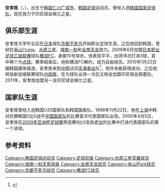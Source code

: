 {{Football player infobox| 
| playername= 安孝炼 <br /> {{lang|ko|안효연}}
| image    = 
| fullname = 安孝炼 <br /> {{lang|ko|안효연}}
| englishfullname = Ahn Hyo-Yeon
| nickname    = 
| height      = {{height|meters=1.83}}
| dateofbirth = {{birth date and age|1978|4|16}}
| cityofbirth = [[仁川广域市|仁川广域市]]
| countryofbirth = {{KOR}}
| clubnumber = 33
| currentclub  = 棉兰之星
| position = [[前锋_(足球)|前锋]]
| youthyears = 1997-2000
| youthclubs = [[东国大学|东国大学]]
| years = 2001-2002<br />2003-2004<br />2005<br />2006-2008<br />2007-2008<br />2009<br />2009<br />2010<br />2010<br />2011-
| clubs = [[京都不死鸟|京都不死鸟]]<br />[[釜山I'Park|釜山I'cons]]<br />[[水原三星蓝翼|水原三星]]<br />[[城南一和天马|城南一和]]<br />→[[水原三星蓝翼|水原三星]]<br />[[全南天龙|全南天龙]]<br />[[横滨FC|横滨FC]]<br />[[内政联足球俱乐部|内政联]]<br />[[佩塞拉|佩塞拉]]<br />[[棉兰之星|棉兰之星]]
| caps(goals) = 46 (9) <br /> 32 (4) <br /> 18 (2) <br /> 16 (0) <br /> 20 (2) <br /> {{0}}5 (0) <br /> 18 (3) <br /> {{0}}1 (0)<br /> {{0}}5 (0)
| nationalyears =1997<br />1999-2000<br />1998-2002
| nationalteam = 韩国U20<br />韩国国奥队<br />[[韩国国家足球队|韩国]]
| nationalcaps(goals) = <br /> 21 (6) <br /> 14 (6) 
| pcupdate = 2011年1月5日
| ntupdate = 2011年1月5日
}}

'''安孝炼'''（{{lang|ko|안효연}}，{{bd|1978年|4月16日||}}），出生于[[韩国|韩国]][[仁川广域市|仁川广域市]]，[[韩国|韩国]][[足球|足球]]运动员，曾经入选[[韩国国家足球队|韩国国家足球队]]，现在效力于印尼球会棉兰之星。

== 俱乐部生涯 ==
安孝炼大学毕业后在[[日本|日本]]球队[[京都不死鸟|京都不死鸟]]开始职业足球生涯。之后他回到韩国，曾经在[[釜山I'Park|釜山I'cons]]、[[水原三星蓝翼|水原三星]]、[[城南一和天马|城南一和]]和[[全南天龙|全南天龙]]效力。2009年6月加盟[[日本职业足球乙级联赛|日本职业足球乙级联赛]]球队[[横滨FC|横滨FC]]，身披10号球衣，但表现平平，出场18次打进3球，其中两个为[[点球|点球]]。赛季结束后，他和横滨FC解约，成为自由球员。2010年1月22日据韩国媒体报道，安孝炼来到[[中国|中国]]试训[[天津泰达|天津泰达]]队<ref>{{Cite web |url=http://sports.sina.com.cn/j/2010-01-22/10254802888.shtml |title=韩媒曝前国脚杀手试训泰达 弃日本联赛合同主动来投 |access-date=2010-01-22 |archive-date=2016-03-04 |archive-url=https://web.archive.org/web/20160304104652/http://sports.sina.com.cn/j/2010-01-22/10254802888.shtml |dead-url=no }}</ref>，但并未能获得成功。之后他转投新加坡联赛球队[[内政联足球俱乐部|内政联]]，在为球队出场一次后又转会加盟印尼球会佩塞拉。2011年，安孝炼加盟另一支印尼球会棉兰之星。

== 国家队生涯 ==
安孝炼曾经入选韩国U20国家队和韩国国奥队。1998年11月22日，他在[[上海|上海]]中韩对抗赛韩国0比0战平[[中国国家足球队|中国国家队]]的比赛首次代表国家队出场。2000年4月5日，安孝炼在[[2000年亚洲杯足球赛|2000年亚洲杯足球赛]]预选赛9比0击败[[老挝国家足球队|老挝]]的比赛中打进代表国家队的第一个进球。

== 参考资料 ==
<references />

{{DEFAULTSORT:Ahn Hyo-Yeon}}

[[Category:韩国足球运动员|Category:韩国足球运动员]]
[[Category:足球前锋|Category:足球前锋]]
[[Category:水原三星蓝翼球员|Category:水原三星蓝翼球员]]
[[Category:城南一和天馬球員|Category:城南一和天馬球員]]
[[Category:全南天龙球员|Category:全南天龙球员]]
[[Category:釜山IPark球员|Category:釜山IPark球员]]
[[Category:京都不死鸟球员|Category:京都不死鸟球员]]
[[Category:横滨FC球员|Category:横滨FC球员]]